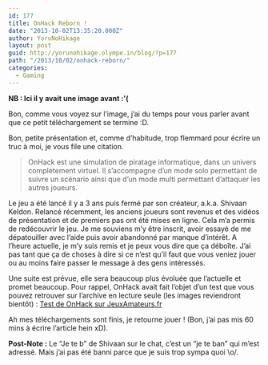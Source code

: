 ```yaml
---
id: 177
title: OnHack Reborn !
date: "2013-10-02T13:35:20.000Z"
author: YoruNoHikage
layout: post
guid: http://yorunohikage.olympe.in/blog/?p=177
path: "/2013/10/02/onhack-reborn/"
categories:
  - Gaming
---
```

__NB : Ici il y avait une image avant :'(__

Bon, comme vous voyez sur l’image, j’ai du temps pour vous parler avant que ce petit téléchargement se termine :D.

Bon, petite présentation et, comme d’habitude, trop flemmard pour écrire un truc à moi, je vous file une citation.

> OnHack est une simulation de piratage informatique, dans un univers complètement virtuel. Il s’accompagne d’un mode solo permettant de suivre un scénario ainsi que d’un mode multi permettant d’attaquer les autres joueurs.

Le jeu a été lancé il y a 3 ans puis fermé par son créateur, a.k.a. Shivaan Keldon. Relancé récemment, les anciens joueurs sont revenus et des vidéos de présentation et de premiers pas ont été mises en ligne. Cela m’a permis de redécouvrir le jeu. Je me souviens m’y être inscrit, avoir essayé de me dépatouiller avec l’aide puis avoir abandonné par manque d’intérêt. A l’heure actuelle, je m’y suis remis et je peux vous dire que ça déboîte. J’ai pas tant que ça de choses à dire si ce n’est qu’il faut que vous veniez jouer ou au moins faire passer le message à des gens intéressés.

<YouTube videoId="hb6KRIXm1oo" />

Une suite est prévue, elle sera beaucoup plus évoluée que l’actuelle et promet beaucoup. Pour rappel, OnHack avait fait l’objet d’un test que vous pouvez retrouver sur l’archive en lecture seule (les images reviendront bientôt) : [Test de OnHack sur JeuxAmateurs.fr](http://old.jeuxamateurs.fr/jeux/fiche-45-onhack.php "Test de OnHack sur JeuxAmateurs.fr")

Ah mes téléchargements sont finis, je retourne jouer ! (Bon, j’ai pas mis 60 mins à écrire l’article hein xD).

**Post-Note :** Le “Je te b” de Shivaan sur le chat, c’est un “je te ban” qui m’est adressé. Mais j’ai pas été banni parce que je suis trop sympa quoi \o/.
